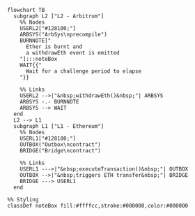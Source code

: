 ```mermaid
flowchart TB
  subgraph L2 ["L2 - Arbitrum"]
    %% Nodes
    USERL2["#128100;"]
    ARBSYS("ArbSys\nprecompile")
    BURNNOTE["
      Ether is burnt and
      a withdrawEth event is emitted
    "]:::noteBox
    WAIT{{"
      Wait for a challenge period to elapse
    "}}

    %% Links
    USERL2 -->|"&nbsp;withdrawEth()&nbsp;"| ARBSYS
    ARBSYS -.- BURNNOTE
    ARBSYS --> WAIT
  end
  L2 --> L1
  subgraph L1 ["L1 - Ethereum"]
    %% Nodes
    USERL1["#128100;"]
    OUTBOX("Outbox\ncontract")
    BRIDGE("Bridge\ncontract")

    %% Links
    USERL1 --->|"&nbsp;executeTransaction()&nbsp;"| OUTBOX
    OUTBOX -->|"&nbsp;triggers ETH transfer&nbsp;"| BRIDGE
    BRIDGE ---> USERL1
  end

%% Styling
classDef noteBox fill:#ffffcc,stroke:#000000,color:#000000
```
